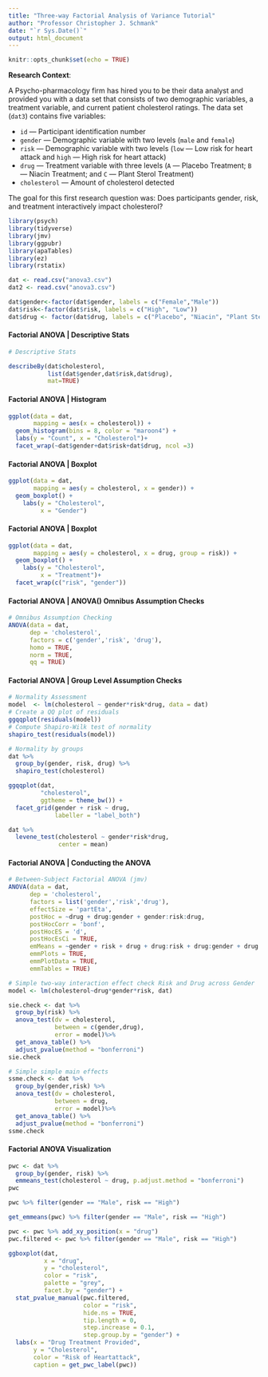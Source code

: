 ---
title: "Three-way Factorial Analysis of Variance Tutorial"
author: "Professor Christopher J. Schmank"
date: "`r Sys.Date()`"
output: html_document
---

```{r setup, include=FALSE}
knitr::opts_chunk$set(echo = TRUE)
```

**Research Context**:

A Psycho-pharmacology firm has hired you to be their data analyst and provided you with a data set that consists of two demographic variables, a treatment variable, and current patient cholesterol ratings. The data set (`dat3`) contains five variables:

- `id` --- Participant identification number  
- `gender` --- Demographic variable with two levels (`male` and `female`)  
- `risk` --- Demographic variable with two levels (`low` --- Low risk for heart attack and `high` --- High risk for heart attack)
- `drug` --- Treatment variable with three levels (`A` --- Placebo Treatment; `B` --- Niacin Treatment; and `C` --- Plant Sterol Treatment)
- `cholesterol` --- Amount of cholesterol detected 

The goal for this first research question was: Does participants gender, risk, and treatment interactively impact cholesterol? 

```{r message = FALSE, warning = FALSE}
library(psych)
library(tidyverse)
library(jmv)
library(ggpubr)
library(apaTables)
library(ez)
library(rstatix)

dat <- read.csv("anova3.csv")
dat2 <- read.csv("anova3.csv")

dat$gender<-factor(dat$gender, labels = c("Female","Male"))
dat$risk<-factor(dat$risk, labels = c("High", "Low"))
dat$drug <- factor(dat$drug, labels = c("Placebo", "Niacin", "Plant Sterol"))
```

#### Factorial ANOVA | Descriptive Stats

```{r}
# Descriptive Stats

describeBy(dat$cholesterol, 
           list(dat$gender,dat$risk,dat$drug),       
           mat=TRUE) 

```

#### Factorial ANOVA | Histogram

```{r }
ggplot(data = dat,
       mapping = aes(x = cholesterol)) +
  geom_histogram(bins = 8, color = "maroon4") +
  labs(y = "Count", x = "Cholesterol")+
  facet_wrap(~dat$gender+dat$risk+dat$drug, ncol =3)
```

#### Factorial ANOVA | Boxplot

```{r}

ggplot(data = dat,
       mapping = aes(y = cholesterol, x = gender)) +
  geom_boxplot() +
    labs(y = "Cholesterol",
         x = "Gender")
```


#### Factorial ANOVA | Boxplot

```{r }

ggplot(data = dat,
       mapping = aes(y = cholesterol, x = drug, group = risk)) +
  geom_boxplot() +
    labs(y = "Cholesterol",
         x = "Treatment")+
  facet_wrap(c("risk", "gender"))

```


#### Factorial ANOVA | ANOVA() Omnibus Assumption Checks

```{r}

# Omnibus Assumption Checking
ANOVA(data = dat, 
      dep = 'cholesterol',             
      factors = c('gender','risk', 'drug'),
      homo = TRUE,                      
      norm = TRUE,                      
      qq = TRUE)      

```

#### Factorial ANOVA | Group Level Assumption Checks

```{r}
# Normality Assessment
model  <- lm(cholesterol ~ gender*risk*drug, data = dat)
# Create a QQ plot of residuals
ggqqplot(residuals(model))
# Compute Shapiro-Wilk test of normality
shapiro_test(residuals(model))

# Normality by groups
dat %>%
  group_by(gender, risk, drug) %>%
  shapiro_test(cholesterol)

ggqqplot(dat, 
         "cholesterol", 
         ggtheme = theme_bw()) +
  facet_grid(gender + risk ~ drug, 
             labeller = "label_both")

dat %>%   
  levene_test(cholesterol ~ gender*risk*drug, 
              center = mean) 

```

#### Factorial ANOVA | Conducting the ANOVA

```{r}
# Between-Subject Factorial ANOVA (jmv)
ANOVA(data = dat,                    
      dep = 'cholesterol',               
      factors = list('gender','risk','drug'),  
      effectSize = 'partEta',             
      postHoc = ~drug + drug:gender + gender:risk:drug, 
      postHocCorr = 'bonf',
      postHocES = 'd',   
      postHocEsCi = TRUE,
      emMeans = ~gender + risk + drug + drug:risk + drug:gender + drug:gender:risk,         
      emmPlots = TRUE,
      emmPlotData = TRUE,
      emmTables = TRUE)   

# Simple two-way interaction effect check Risk and Drug across Gender
model <- lm(cholesterol~drug*gender*risk, dat)

sie.check <- dat %>%                 
  group_by(risk) %>%                  
  anova_test(dv = cholesterol,         
             between = c(gender,drug),
             error = model)%>%  
  get_anova_table() %>%                 
  adjust_pvalue(method = "bonferroni")  
sie.check

# Simple simple main effects
ssme.check <- dat %>%
  group_by(gender,risk) %>% 
  anova_test(dv = cholesterol,         
             between = drug,
             error = model)%>%
  get_anova_table() %>%                 
  adjust_pvalue(method = "bonferroni")  
ssme.check
```

#### Factorial ANOVA Visualization

```{r}
pwc <- dat %>%
  group_by(gender, risk) %>%
  emmeans_test(cholesterol ~ drug, p.adjust.method = "bonferroni")
pwc

```
```{r}
pwc %>% filter(gender == "Male", risk == "High")

get_emmeans(pwc) %>% filter(gender == "Male", risk == "High")

```

```{r}
pwc <- pwc %>% add_xy_position(x = "drug")
pwc.filtered <- pwc %>% filter(gender == "Male", risk == "High")

ggboxplot(dat,
          x = "drug", 
          y = "cholesterol",
          color = "risk", 
          palette = "grey", 
          facet.by = "gender") +
  stat_pvalue_manual(pwc.filtered, 
                     color = "risk", 
                     hide.ns = TRUE,
                     tip.length = 0, 
                     step.increase = 0.1, 
                     step.group.by = "gender") +
  labs(x = "Drug Treatment Provided",
       y = "Cholesterol",
       color = "Risk of Heartattack",
       caption = get_pwc_label(pwc))


```

